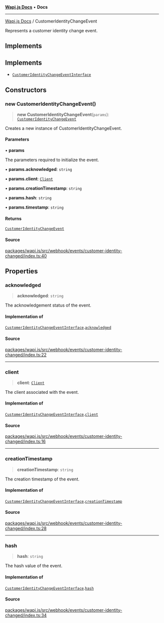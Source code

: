 [**Wapi.js Docs**](../README.mdx) • **Docs**

***

[Wapi.js Docs](../globals.mdx) / CustomerIdentityChangeEvent

Represents a customer identity change event.

## Implements

## Implements

- [`CustomerIdentityChangeEventInterface`](../interfaces/CustomerIdentityChangeEventInterface.mdx)

## Constructors

### new CustomerIdentityChangeEvent()

> **new CustomerIdentityChangeEvent**(`params`): [`CustomerIdentityChangeEvent`](CustomerIdentityChangeEvent.mdx)

Creates a new instance of CustomerIdentityChangeEvent.

#### Parameters

• **params**

The parameters required to initialize the event.

• **params.acknowledged**: `string`

• **params.client**: [`Client`](Client.mdx)

• **params.creationTimestamp**: `string`

• **params.hash**: `string`

• **params.timestamp**: `string`

#### Returns

[`CustomerIdentityChangeEvent`](CustomerIdentityChangeEvent.mdx)

#### Source

[packages/wapi.js/src/webhook/events/customer-identity-changed/index.ts:40](https://github.com/sarthakjdev/wapi.js/packages/wapi.js/src/webhook/events/customer-identity-changed/index.ts?at=55950734d72fca04a6c87f7236ee551d251cec7e#line=40)

## Properties

### acknowledged

> **acknowledged**: `string`

The acknowledgement status of the event.

#### Implementation of

[`CustomerIdentityChangeEventInterface`](../interfaces/CustomerIdentityChangeEventInterface.mdx).[`acknowledged`](../interfaces/CustomerIdentityChangeEventInterface.mdx#acknowledged)

#### Source

[packages/wapi.js/src/webhook/events/customer-identity-changed/index.ts:22](https://github.com/sarthakjdev/wapi.js/packages/wapi.js/src/webhook/events/customer-identity-changed/index.ts?at=55950734d72fca04a6c87f7236ee551d251cec7e#line=22)

***

### client

> **client**: [`Client`](Client.mdx)

The client associated with the event.

#### Implementation of

[`CustomerIdentityChangeEventInterface`](../interfaces/CustomerIdentityChangeEventInterface.mdx).[`client`](../interfaces/CustomerIdentityChangeEventInterface.mdx#client)

#### Source

[packages/wapi.js/src/webhook/events/customer-identity-changed/index.ts:16](https://github.com/sarthakjdev/wapi.js/packages/wapi.js/src/webhook/events/customer-identity-changed/index.ts?at=55950734d72fca04a6c87f7236ee551d251cec7e#line=16)

***

### creationTimestamp

> **creationTimestamp**: `string`

The creation timestamp of the event.

#### Implementation of

[`CustomerIdentityChangeEventInterface`](../interfaces/CustomerIdentityChangeEventInterface.mdx).[`creationTimestamp`](../interfaces/CustomerIdentityChangeEventInterface.mdx#creationtimestamp)

#### Source

[packages/wapi.js/src/webhook/events/customer-identity-changed/index.ts:28](https://github.com/sarthakjdev/wapi.js/packages/wapi.js/src/webhook/events/customer-identity-changed/index.ts?at=55950734d72fca04a6c87f7236ee551d251cec7e#line=28)

***

### hash

> **hash**: `string`

The hash value of the event.

#### Implementation of

[`CustomerIdentityChangeEventInterface`](../interfaces/CustomerIdentityChangeEventInterface.mdx).[`hash`](../interfaces/CustomerIdentityChangeEventInterface.mdx#hash)

#### Source

[packages/wapi.js/src/webhook/events/customer-identity-changed/index.ts:34](https://github.com/sarthakjdev/wapi.js/packages/wapi.js/src/webhook/events/customer-identity-changed/index.ts?at=55950734d72fca04a6c87f7236ee551d251cec7e#line=34)
